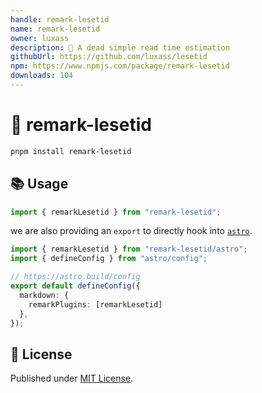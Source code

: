 ```yaml
---
handle: remark-lesetid
name: remark-lesetid
owner: luxass
description: 📖 A dead simple read time estimation
githubUrl: https://github.com/luxass/lesetid
npm: https://www.npmjs.com/package/remark-lesetid
downloads: 104
---
```


# 📖 remark-lesetid

```sh
pnpm install remark-lesetid
```

## 📚 Usage

```ts
import { remarkLesetid } from "remark-lesetid";
```

we are also providing an `export` to directly hook into [`astro`](https://astro.build).

```ts
import { remarkLesetid } from "remark-lesetid/astro";
import { defineConfig } from "astro/config";

// https://astro.build/config
export default defineConfig({
  markdown: {
    remarkPlugins: [remarkLesetid]
  },
});
```

## 📄 License

Published under [MIT License](https://github.com/luxass/lesetid/blob/main/LICENSE).
